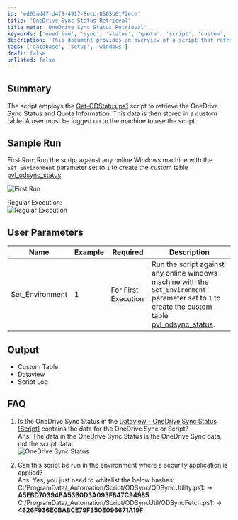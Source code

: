 ```yaml
---
id: 'ed03ad47-d4f8-4917-8ecc-0505b6172ece'
title: 'OneDrive Sync Status Retrieval'
title_meta: 'OneDrive Sync Status Retrieval'
keywords: ['onedrive', 'sync', 'status', 'quota', 'script', 'custom', 'table']
description: 'This document provides an overview of a script that retrieves the OneDrive Sync Status and Quota Information, storing the data in a custom table. It includes details on sample runs, user parameters, output, and frequently asked questions.'
tags: ['database', 'setup', 'windows']
draft: false
unlisted: false
---
```

## Summary

The script employs the [Get-ODStatus.ps1](https://github.com/rodneyviana/ODSyncUtil/blob/master/ODSyncUtil/Get-ODStatus.ps1) script to retrieve the OneDrive Sync Status and Quota Information. This data is then stored in a custom table. A user must be logged on to the machine to use the script.

## Sample Run

First Run: Run the script against any online Windows machine with the `Set_Environment` parameter set to `1` to create the custom table [pvl_odsync_status](https://proval.itglue.com/DOC-5078775-16007815).

![First Run](../../../static/img/Get-OneDrive-Sync-Status-DV/image_1.png)

Regular Execution:  
![Regular Execution](../../../static/img/Get-OneDrive-Sync-Status-DV/image_2.png)

## User Parameters

| Name            | Example | Required                | Description                                                                                                                                                       |
|-----------------|---------|-------------------------|-------------------------------------------------------------------------------------------------------------------------------------------------------------------|
| Set_Environment  | 1       | For First Execution      | Run the script against any online windows machine with the `Set_Environment` parameter set to `1` to create the custom table [pvl_odsync_status](https://proval.itglue.com/DOC-5078775-16007815). |

## Output

- Custom Table  
- Dataview
- Script Log

## FAQ

1. Is the OneDrive Sync Status in the [Dataview - OneDrive Sync Status [Script]](https://proval.itglue.com/DOC-5078775-16007808) contains the data for the OneDrive Sync or Script?  
   Ans: The data in the OneDrive Sync Status is the OneDrive Sync data, not the script data.  
   ![OneDrive Sync Status](../../../static/img/Get-OneDrive-Sync-Status-DV/image_3.png)

2. Can this script be run in the environment where a security application is applied?  
   Ans: Yes, you just need to whitelist the below hashes:  
   C:/ProgramData/_Automation/Script/ODSync/ODSyncUtility.ps1: -> **A5EBD70394BA53B0D3A093FB47C94985**  
   C:/ProgramData/_Automation/Script/ODSyncUtil/ODSyncFetch.ps1: -> **4626F936E0BABCE79F350E096671A19F**  












